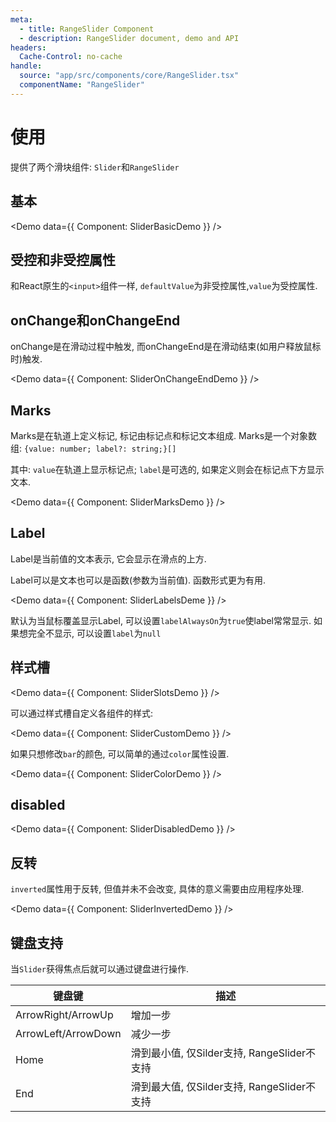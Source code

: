 ```yaml
---
meta:
  - title: RangeSlider Component
  - description: RangeSlider document, demo and API
headers:
  Cache-Control: no-cache
handle:
  source: "app/src/components/core/RangeSlider.tsx"
  componentName: "RangeSlider"
---
```



# 使用

提供了两个滑块组件: `Slider`和`RangeSlider`

## 基本

<Demo data={{ Component: SliderBasicDemo }} />

## 受控和非受控属性

和React原生的`<input>`组件一样, `defaultValue`为非受控属性,`value`为受控属性.

## onChange和onChangeEnd

onChange是在滑动过程中触发, 而onChangeEnd是在滑动结束(如用户释放鼠标时)触发.

<Demo data={{ Component: SliderOnChangeEndDemo }} />

## Marks

Marks是在轨道上定义标记, 标记由标记点和标记文本组成. Marks是一个对象数组: `{value: number; label?: string;}[]`

其中: `value`在轨道上显示标记点; `label`是可选的, 如果定义则会在标记点下方显示文本.

<Demo data={{ Component: SliderMarksDemo }} />

## Label

Label是当前值的文本表示, 它会显示在滑点的上方.

Label可以是文本也可以是函数(参数为当前值). 函数形式更为有用.

<Demo data={{ Component: SliderLabelsDeme }} />

默认为当鼠标覆盖显示Label, 可以设置`labelAlwaysOn`为`true`使label常常显示.
如果想完全不显示, 可以设置`label`为`null`

## 样式槽

<Demo data={{ Component: SliderSlotsDemo }} />

可以通过样式槽自定义各组件的样式:

<Demo data={{ Component: SliderCustomDemo }} />

如果只想修改`bar`的颜色, 可以简单的通过`color`属性设置.

<Demo data={{ Component: SliderColorDemo }} />

## disabled

<Demo data={{ Component: SliderDisabledDemo }} />

## 反转

`inverted`属性用于反转, 但值并未不会改变, 具体的意义需要由应用程序处理.

<Demo data={{ Component: SliderInvertedDemo }} />

## 键盘支持

当`Slider`获得焦点后就可以通过键盘进行操作.

| 键盘键              | 描述                                        |
| ------------------- | ------------------------------------------- |
| ArrowRight/ArrowUp  | 增加一步                                    |
| ArrowLeft/ArrowDown | 减少一步                                    |
| Home                | 滑到最小值, 仅Silder支持, RangeSlider不支持 |
| End                 | 滑到最大值, 仅Silder支持, RangeSlider不支持 |
